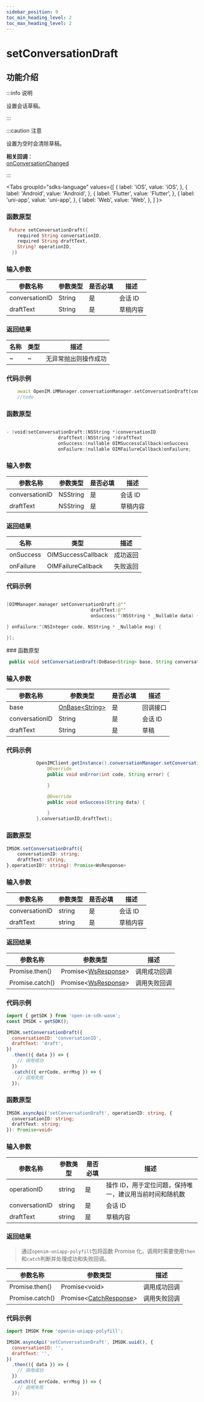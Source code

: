 ```yaml
---
sidebar_position: 9
toc_min_heading_level: 2
toc_max_heading_level: 2
---
```


# setConversationDraft

## 功能介绍

:::info 说明

设置会话草稿。

:::

:::caution 注意

设置为空时会清除草稿。    

**相关回调**：      
[onConversationChanged](docs/sdks/callback/onConversationChanged.mdx)


:::

<Tabs
groupId="sdks-language"
values={[
{ label: 'iOS', value: 'iOS', },
{ label: 'Android', value: 'Android', },
{ label: 'Flutter', value: 'Flutter', },
{ label: 'uni-app', value: 'uni-app', },
{ label: 'Web', value: 'Web', },
]
}>

<TabItem value="Flutter">

### 函数原型

```dart showLineNumbers
 Future setConversationDraft({
    required String conversationID,
    required String draftText,
    String? operationID,
  })
```

### 输入参数

| 参数名称       | 参数类型 | 是否必填 | 描述    |
| -------------- | -------- | -------- | ------- |
| conversationID | String   | 是       | 会话 ID |
| draftText      | String   | 是       | 草稿内容    |

### 返回结果

| 名称 | 类型 | 描述                 |
| ---- | ---- | -------------------- |
| ~    | ~    | 无异常抛出则操作成功 |

### 代码示例

```dart showLineNumbers
    await OpenIM.iMManager.conversationManager.setConversationDraft(conversationID: conversationID, draftText: draftText);
    //todo
```

</TabItem>

<TabItem value="iOS">

### 函数原型

```swift showLineNumbers

- (void)setConversationDraft:(NSString *)conversationID
                   draftText:(NSString *)draftText
                   onSuccess:(nullable OIMSuccessCallback)onSuccess
                   onFailure:(nullable OIMFailureCallback)onFailure;

```

### 输入参数

| 参数名称       | 参数类型 | 是否必填 | 描述    |
| -------------- | -------- | -------- | ------- |
| conversationID | NSString | 是       | 会话 ID |
| draftText      | NSString | 是       | 草稿内容    |

### 返回结果

| 名称      | 类型                                                   | 描述     |
| --------- | ------------------------------------------------------ | -------- |
| onSuccess | OIMSuccessCallback | 成功返回 |
| onFailure | OIMFailureCallback   | 失败返回 |

### 代码示例

```swift showLineNumbers

[OIMManager.manager setConversationDraft:@""
                               draftText:@""
                               onSuccess:^(NSString * _Nullable data) {

} onFailure:^(NSInteger code, NSString * _Nullable msg) {

}];

```

</TabItem>

<TabItem value="Android">
### 函数原型

```java showLineNumbers
 public void setConversationDraft(OnBase<String> base, String conversationID, String draftText)
```

### 输入参数

| 参数名称       | 参数类型                                         | 是否必填 | 描述     |
| -------------- | ------------------------------------------------ | -------- | -------- |
| base           | [OnBase<String\>](docs/sdks/callback/onBase.mdx) | 是       | 回调接口 |
| conversationID | String                                           | 是       | 会话 ID  |
| draftText      | String                                           | 是       | 草稿     |

### 代码示例

```java showLineNumbers
           OpenIMClient.getInstance().conversationManager.setConversationDraft(new OnBase<String>() {
               @Override
               public void onError(int code, String error) {

               }

               @Override
               public void onSuccess(String data) {

               }
           },conversationID,draftText);
```

</TabItem>

<TabItem value="Web">

### 函数原型

```ts showLineNumbers
IMSDK.setConversationDraft({
    conversationID: string;
    draftText: string;
},operationID?: string): Promise<WsResponse>
```

### 输入参数

| 参数名称       | 参数类型 | 是否必填 | 描述     |
| -------------- | -------- | -------- | -------- |
| conversationID | string   | 是       | 会话 ID  |
| draftText      | string   | 是       | 草稿内容 |

### 返回结果

| 参数名称        | 参数类型                                             | 描述         |
| --------------- | ---------------------------------------------------- | ------------ |
| Promise.then()  | Promise<[WsResponse](docs/sdks/class/response.mdx)\> | 调用成功回调 |
| Promise.catch() | Promise<[WsResponse](docs/sdks/class/response.mdx)\> | 调用失败回调 |

### 代码示例

```js showLineNumbers
import { getSDK } from 'open-im-sdk-wasm';
const IMSDK = getSDK();

IMSDK.setConversationDraft({
  conversationID: 'conversationID',
  draftText: 'draft',
})
  .then(({ data }) => {
    // 调用成功
  })
  .catch(({ errCode, errMsg }) => {
    // 调用失败
  });
```

</TabItem>

<TabItem value="uni-app">

### 函数原型

```ts showLineNumbers
IMSDK.asyncApi('setConversationDraft', operationID: string, {
  conversationID: string;
  draftText: string;
}): Promise<void>
```

### 输入参数

| 参数名称       | 参数类型 | 是否必填 | 描述                                                    |
| -------------- | -------- | -------- | ------------------------------------------------------- |
| operationID    | string   | 是       | 操作 ID，用于定位问题，保持唯一，建议用当前时间和随机数 |
| conversationID | string   | 是       | 会话 ID                                                 |
| draftText      | string   | 是       | 草稿内容                                                |

### 返回结果

> 通过`openim-uniapp-polyfill`包将函数 Promise 化，调用时需要使用`then`和`catch`判断并处理成功和失败回调。

| 参数名称        | 参数类型                                                | 描述         |
| --------------- | ------------------------------------------------------- | ------------ |
| Promise.then()  | Promise<void\>                                          | 调用成功回调 |
| Promise.catch() | Promise<[CatchResponse](docs/sdks/class/response.mdx)\> | 调用失败回调 |

### 代码示例

```js showLineNumbers
import IMSDK from 'openim-uniapp-polyfill';

IMSDK.asyncApi('setConversationDraft', IMSDK.uuid(), {
  conversationID: '',
  draftText: '',
})
  .then(({ data }) => {
    // 调用成功
  })
  .catch(({ errCode, errMsg }) => {
    // 调用失败
  });
```

</TabItem>

</Tabs>
